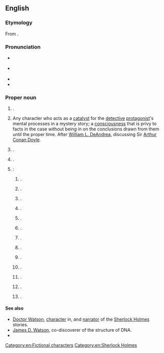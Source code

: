 ==English==
{{wikipedia}}

===Etymology===
From {{suffix|en|Wat|son}}.

===Pronunciation===
* {{a|GA}} {{IPA|en|/ˈwɑtsən/}}
* {{a|RP}} {{IPA|en|/ˈwɒtsən/}}
* {{audio|en|LL-Q1860 (eng)-Vealhurl-Watson.wav|Audio (Southern England)}}
* {{hyph|en|Wat|son}}

===Proper noun===
{{en-proper noun}}

# {{surname|en|northern [[English]] and [[Scottish]]|from=patronymics}}.
# Any character who acts as a [[catalyst]] for the [[detective]] [[protagonist]]'s mental processes in a mystery story; a [[consciousness]] that is privy to facts in the case without being in on the conclusions drawn from them until the proper time. After [[w:William L. DeAndrea|William L. DeAndrea]], discussing Sir [[w:Arthur Conan Doyle|Arthur Conan Doyle]].
# {{place|en|suburb|city/Canberra|terr/Australian Capital Territory|c/Australia}}.
# {{place|en|town|in the {{w|Rural Municipality of Lakeside No. 338}},|p/Saskatchewan|c/Canada}}.
# {{place|en|number of places|c/USA}}:
## {{place|en|unincorporated community|co/Jefferson County|s/Alabama}}.
## {{place|en|minor city|co/Desha County|s/Arkansas}}.
## {{place|en|village|co/Effingham County|s/Illinois}}.
## {{place|en|unincorporated community|co/Clark County|s/Indiana}}.
## {{place|en|unincorporated community|co/Clayton County|s/Iowa}}.
## {{place|en|unincorporated community/and/CDP|co/Livingston Parish|s/Louisiana}}.
## {{place|en|minor city|co/Chippewa County|s/Minnesota}}.
## {{place|en|village|co/Atchison County|s/Missouri}}.
## {{place|en|town|co/Lewis County|s/New York}}.
## {{place|en|unincorporated community|co/Seneca County|s/Ohio}}.
## {{place|en|unincorporated community|co/McCurtain County|s/Oklahoma}}.
## {{place|en|unincorporated community|co/Loudoun County|s/Virginia}}.
## {{place|en|unincorporated community|co/Marion County|s/West Virginia}}.

====See also====
* [[w:Doctor Watson|Doctor Watson]], {{l|en|fictional}} [[character]] in, and [[narrator]] of the [[w:Sherlock Holmes|Sherlock Holmes]] stories.
* [[w:James D. Watson|James D. Watson]], co-discoverer of the structure of DNA.
* {{l|en|Watt}}

[[Category:en:Fictional characters]]
[[Category:en:Sherlock Holmes]]